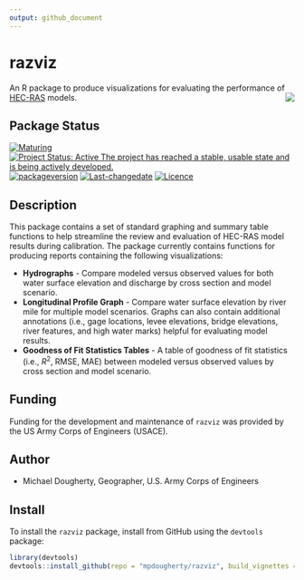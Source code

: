 ```yaml
---
output: github_document
---
```

<!-- README.md is generated from README.Rmd. Please edit that file -->

# razviz
An R package to produce visualizations for evaluating the performance of [HEC-RAS](https://www.hec.usace.army.mil/software/hec-ras/) models. <img src="man/figures/castle.png" align="right" />

## Package Status
[![Maturing](https://img.shields.io/badge/lifecycle-maturing-blue.svg)](https://www.tidyverse.org/lifecycle)
[![Project Status: Active The project has reached a stable, usable state and is being actively developed.](https://www.repostatus.org/badges/latest/active.svg)](https://www.repostatus.org/#active)
[![packageversion](https://img.shields.io/badge/Package%20version-0.0.1-orange.svg?style=flat-square)](commits/master)
[![Last-changedate](https://img.shields.io/badge/last%20change-`r gsub('-', '--', Sys.Date())`-yellowgreen.svg)](/commits/master)
[![Licence](https://img.shields.io/badge/licence-CC0-blue.svg)](http://choosealicense.com/licenses/cc0-1.0/)

## Description
This package contains a set of standard graphing and summary table functions to help streamline the review and evaluation of HEC-RAS model results during calibration. The package currently contains functions for producing reports containing the following visualizations:

* **Hydrographs** - Compare modeled versus observed values for both water surface elevation and discharge by cross section and model scenario.
* **Longitudinal Profile Graph** - Compare water surface elevation by river mile for multiple model scenarios. Graphs can also contain additional annotations (i.e., gage locations, levee elevations, bridge elevations, river features, and high water marks) helpful for evaluating model results. 
* **Goodness of Fit Statistics Tables** - A table of goodness of fit statistics (i.e., $R^2$, RMSE, MAE) between modeled versus observed values by cross section and model scenario. 

## Funding
Funding for the development and maintenance of `razviz` was provided by the US Army 
Corps of Engineers (USACE). <!--add program names here -->

## Author
* Michael Dougherty, Geographer, U.S. Army Corps of Engineers

## Install
To install the `razviz` package, install from GitHub using the `devtools` package:

```r
library(devtools)
devtools::install_github(repo = "mpdougherty/razviz", build_vignettes = TRUE)
```
